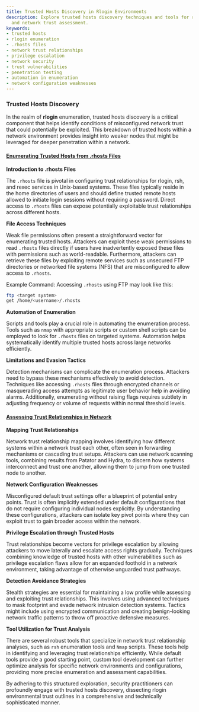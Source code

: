 ```yaml
---
title: Trusted Hosts Discovery in Rlogin Environments
description: Explore trusted hosts discovery techniques and tools for rlogin enumeration
  and network trust assessment.
keywords:
- trusted hosts
- rlogin enumeration
- .rhosts files
- network trust relationships
- privilege escalation
- network security
- trust vulnerabilities
- penetration testing
- automation in enumeration
- network configuration weaknesses
---
```


### Trusted Hosts Discovery

In the realm of **rlogin** enumeration, trusted hosts discovery is a critical component that helps identify conditions of misconfigured network trust that could potentially be exploited. This breakdown of trusted hosts within a network environment provides insight into weaker nodes that might be leveraged for deeper penetration within a network.

#### [Enumerating Trusted Hosts from .rhosts Files](offensive/network/enumeration/rlogin_enumeration/trusted_hosts_discovery/enumerating_trusted_hosts_from_.rhosts_files)

**Introduction to .rhosts Files**

The `.rhosts` file is pivotal in configuring trust relationships for rlogin, rsh, and rexec services in Unix-based systems. These files typically reside in the home directories of users and should define trusted remote hosts allowed to initiate login sessions without requiring a password. Direct access to `.rhosts` files can expose potentially exploitable trust relationships across different hosts.

**File Access Techniques**

Weak file permissions often present a straightforward vector for enumerating trusted hosts. Attackers can exploit these weak permissions to read `.rhosts` files directly if users have inadvertently exposed these files with permissions such as world-readable. Furthermore, attackers can retrieve these files by exploiting remote services such as unsecured FTP directories or networked file systems (NFS) that are misconfigured to allow access to `.rhosts`.

Example Command: Accessing `.rhosts` using FTP may look like this:

```bash
ftp <target system>
get /home/<username>/.rhosts
```

**Automation of Enumeration**

Scripts and tools play a crucial role in automating the enumeration process. Tools such as `nmap` with appropriate scripts or custom shell scripts can be employed to look for `.rhosts` files on targeted systems. Automation helps systematically identify multiple trusted hosts across large networks efficiently.

**Limitations and Evasion Tactics**

Detection mechanisms can complicate the enumeration process. Attackers need to bypass these mechanisms effectively to avoid detection. Techniques like accessing `.rhosts` files through encrypted channels or masquerading access attempts as legitimate user behavior help in avoiding alarms. Additionally, enumerating without raising flags requires subtlety in adjusting frequency or volume of requests within normal threshold levels.

#### [Assessing Trust Relationships in Network](offensive/network/enumeration/rlogin_enumeration/trusted_hosts_discovery/assessing_trust_relationships_in_network)

**Mapping Trust Relationships**

Network trust relationship mapping involves identifying how different systems within a network trust each other, often seen in forwarding mechanisms or cascading trust setups. Attackers can use network scanning tools, combining results from Patator and Hydra, to discern how systems interconnect and trust one another, allowing them to jump from one trusted node to another.

**Network Configuration Weaknesses**

Misconfigured default trust settings offer a blueprint of potential entry points. Trust is often implicitly extended under default configurations that do not require configuring individual nodes explicitly. By understanding these configurations, attackers can isolate key pivot points where they can exploit trust to gain broader access within the network.

**Privilege Escalation through Trusted Hosts**

Trust relationships become vectors for privilege escalation by allowing attackers to move laterally and escalate access rights gradually. Techniques combining knowledge of trusted hosts with other vulnerabilities such as privilege escalation flaws allow for an expanded foothold in a network environment, taking advantage of otherwise unguarded trust pathways.

**Detection Avoidance Strategies**

Stealth strategies are essential for maintaining a low profile while assessing and exploiting trust relationships. This involves using advanced techniques to mask footprint and evade network intrusion detection systems. Tactics might include using encrypted communication and creating benign-looking network traffic patterns to throw off proactive defensive measures.

**Tool Utilization for Trust Analysis**

There are several robust tools that specialize in network trust relationship analyses, such as `rsh` enumeration tools and `Nmap` scripts. These tools help in identifying and leveraging trust relationships efficiently. While default tools provide a good starting point, custom tool development can further optimize analysis for specific network environments and configurations, providing more precise enumeration and assessment capabilities.

By adhering to this structured exploration, security practitioners can profoundly engage with trusted hosts discovery, dissecting rlogin environmental trust outlines in a comprehensive and technically sophisticated manner.